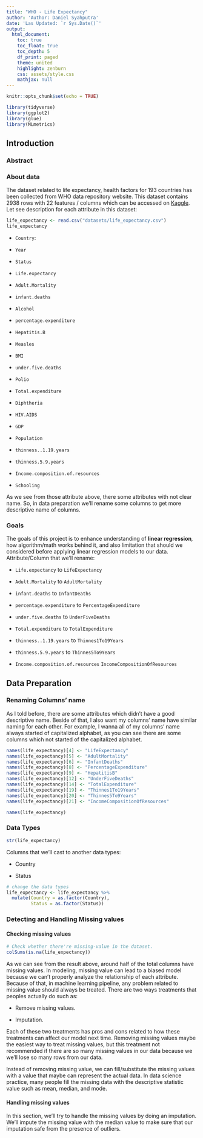```yaml
---
title: "WHO - Life Expectancy"
author: 'Author: Daniel Syahputra'
date: 'Las Updated: `r Sys.Date()`'
output:
  html_document:
    toc: true
    toc_float: true
    toc_depth: 5
    df_print: paged
    theme: united
    highlight: zenburn
    css: assets/style.css
    mathjax: null
---
```


```r
knitr::opts_chunk$set(echo = TRUE)

```

```r
library(tidyverse)
library(ggplot2)
library(glue)
library(MLmetrics)
```

## Introduction {.tabset}

### Abstract

### About data

The dataset related to life expectancy, health factors for 193 countries has been collected from WHO data repository website. This dataset contains 2938 rows with 22 features / columns which can be accessed on [Kaggle](https://www.kaggle.com/kumarajarshi/life-expectancy-who). Let see description for each attribute in this dataset:

```r
life_expectancy <- read.csv("datasets/life_expectancy.csv")
life_expectancy
```

-   `Country`:

-   `Year`

-   `Status`

-   `Life.expectancy`

-   `Adult.Mortality`

-   `infant.deaths`

-   `Alcohol`

-   `percentage.expenditure`

-   `Hepatitis.B`

-   `Measles`

-   `BMI`

-   `under.five.deaths`

-   `Polio`

-   `Total.expenditure`

-   `Diphtheria`

-   `HIV.AIDS`

-   `GDP`

-   `Population`

-   `thinness..1.19.years`

-   `thinness.5.9.years`

-   `Income.composition.of.resources`

-   `Schooling`

As we see from those attribute above, there some attributes with not clear name. So, in data preparation we'll rename some columns to get more descriptive name of columns.

### Goals

The goals of this project is to enhance understanding of **linear regression***,* how algorithm/math works behind it, and also limitation that should we considered before applying linear regression models to our data. Attribute/Column that we'll rename:

-   `Life.expectancy` to `LifeExpectancy`

-   `Adult.Mortality` to `AdultMortality`

-   `infant.deaths` to `InfantDeaths`

-   `percentage.expenditure` to `PercentageExpenditure`

-   `under.five.deaths` to `UnderFiveDeaths`

-   `Total.expenditure` to `TotalExpenditure`

-   `thinness..1.19.years` to `Thinnes1To19Years`

-   `thinness.5.9.years` to `Thinnes5To9Years`

-   `Income.composition.of.resources` `IncomeCompositionOfResources`

## Data Preparation

### Renaming Columns' name

As I told before, there are some attributes which didn't have a good descriptive name. Beside of that, I also want my columns' name have similar naming for each other. For example, I wanna all of my columns' name always started of capitalized alphabet, as you can see there are some columns which not started of the capitalized alphabet.

```r
names(life_expectancy)[4] <- "LifeExpectancy"
names(life_expectancy)[5] <- "AdultMortality"
names(life_expectancy)[6] <- "InfantDeaths"
names(life_expectancy)[8] <- "PercentageExpenditure"
names(life_expectancy)[9] <- "HepatitisB"
names(life_expectancy)[12] <- "UnderFiveDeaths"
names(life_expectancy)[14] <- "TotalExpenditure"
names(life_expectancy)[19] <- "Thinnes1To19Years"
names(life_expectancy)[20] <- "Thinnes5To9Years"
names(life_expectancy)[21] <- "IncomeCompositionOfResources"

names(life_expectancy)
```

### Data Types

```r
str(life_expectancy)
```

Columns that we'll cast to another data types:

-   Country

-   Status

```r
# change the data types
life_expectancy <- life_expectancy %>% 
  mutate(Country = as.factor(Country),
         Status = as.factor(Status))
```

### Detecting and Handling Missing values

#### Checking missing values

```r

# Check whether there're missing-value in the dataset.
colSums(is.na(life_expectancy))
```

As we can see from the result above, around half of the total columns have missing values. In modeling, missing value can lead to a biased model because we can't properly analyze the relationship of each attribute. Because of that, in machine learning pipeline, any problem related to missing value should always be treated. There are two ways treatments that peoples actually do such as:

-   Remove missing values.

-   Imputation.

Each of these two treatments has pros and cons related to how these treatments can affect our model next time. Removing missing values maybe the easiest way to treat missing values, but this treatment not recommended if there are so many missing values in our data because we we'll lose so many rows from our data.

Instead of removing missing value, we can fill/substitute the missing values with a value that maybe can represent the actual data. In data science practice, many people fill the missing data with the descriptive statistic value such as mean, median, and mode.

#### Handling missing values

In this section, we'll try to handle the missing values ​​by doing an imputation. We'll impute the missing value with the median value to make sure that our imputation safe from the presence of outliers.

```r

```
